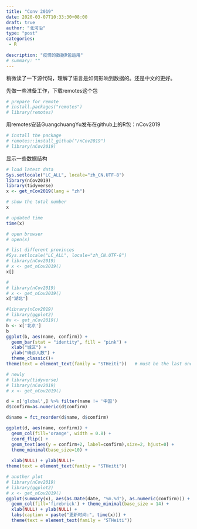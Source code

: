 ```yaml
---
title: "Conv 2019"
date: 2020-03-07T10:33:30+08:00
draft: true
author: "北河沿"
type: "post"
categories: 
 - R
 
description: "疫情的数据R包运用"
# summary: ""
---
```


稍微读了一下源代码，理解了语言是如何影响到数据的。还是中文的更好。

先做一些准备工作，下载remotes这个包
```r
# prepare for remote 
# install.packages("remotes")
# library(remotes)
```
用remotes安装GuangchuangYu发布在github上的R包：nCov2019

```r
# install the package
# remotes::install_github("/nCov2019")
# library(nCov2019)
```

显示一些数据结构
```r
# load latest data
Sys.setlocale("LC_ALL", locale="zh_CN.UTF-8")
library(nCov2019)
library(tidyverse)
x <- get_nCov2019(lang = "zh")

# show the total number
x

# updated time
time(x)
```

```r
# open browser 
# open(x)

# list different provinces
#Sys.setlocale("LC_ALL", locale="zh_CN.UTF-8")
# library(nCov2019)
# x <- get_nCov2019()
x[]
```

```r
#
# library(nCov2019)
# x <- get_nCov2019()
x["湖北"]

```

```r
#library(nCov2019)
# library(ggplot2)
#x <- get_nCov2019()
b <- x['北京']
b
ggplot(b, aes(name, confirm)) + 
  geom_bar(stat = "identity", fill = "pink") + 
  xlab("城区") + 
  ylab("确诊人数") +
  theme_classic()+
theme(text = element_text(family = "STHeiti"))   # must be the last one to be sure the right font is oused. 

```

```r
# newly 
# library(tidyverse)
# library(nCov2019)
# x <- get_nCov2019()

d = x['global',] %>% filter(name != '中国')
d$confirm=as.numeric(d$confirm)

d$name = fct_reorder(d$name, d$confirm)

ggplot(d, aes(name, confirm)) +
  geom_col(fill='orange', width = 0.8) + 
  coord_flip() +
  geom_text(aes(y = confirm+2, label=confirm),size=2, hjust=0) +
  theme_minimal(base_size=10) +
 
  xlab(NULL) + ylab(NULL)+
theme(text = element_text(family = "STHeiti")) 
```

```r
# another plot
# library(nCov2019)
# library(ggplot2)
# x <- get_nCov2019()
ggplot(summary(x), aes(as.Date(date, "%m.%d"), as.numeric(confirm))) +
  geom_col(fill='firebrick') + theme_minimal(base_size = 14) +
  xlab(NULL) + ylab(NULL) +
  labs(caption = paste("更新时间:", time(x))) +
  theme(text = element_text(family = "STHeiti")) 
```